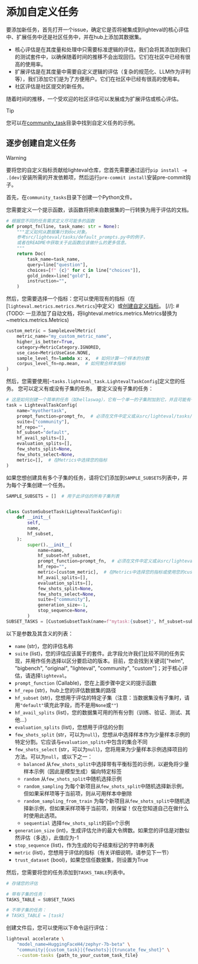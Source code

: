 # 添加自定义任务

要添加新任务，首先打开一个issue，确定它是否将被集成到lighteval的核心评估中、扩展任务中还是社区任务中，并在hub上添加其数据集。

- 核心评估是在其度量和处理中只需要标准逻辑的评估，我们会将其添加到我们的测试套件中，以确保随着时间的推移不会出现回归。它们在社区中已经有很高的使用率。
- 扩展评估是在其度量中需要自定义逻辑的评估（复杂的规范化、LLM作为评判等），我们添加它们是为了方便用户。它们在社区中已经有很高的使用率。
- 社区评估是社区提交的新任务。

随着时间的推移，一个受欢迎的社区评估可以发展成为扩展评估或核心评估。

> [!TIP]
> 您可以在<a href="https://github.com/huggingface/lighteval/tree/main/community_tasks">community_task</a>目录中找到自定义任务的示例。

## 逐步创建自定义任务

> [!WARNING]
> 要将您的自定义指标贡献给lighteval仓库，您首先需要通过运行`pip install -e .[dev]`安装所需的开发依赖项，然后运行`pre-commit install`安装pre-commit钩子。

首先，在`community_tasks`目录下创建一个Python文件。

您需要定义一个提示函数，该函数将把来自数据集的一行转换为用于评估的文档。

```python
# 根据您不同的任务需求定义尽可能多的函数
def prompt_fn(line, task_name: str = None):
    """定义如何从数据集行到doc对象。
    参考src/lighteval/tasks/default_prompts.py中的例子，
    或者在README中获取关于此函数应该做什么的更多信息。
    """
    return Doc(
        task_name=task_name,
        query=line["question"],
        choices=[f" {c}" for c in line["choices"]],
        gold_index=line["gold"],
        instruction="",
    )
```

然后，您需要选择一个指标：您可以使用现有的指标（在[`lighteval.metrics.metrics.Metrics`]中定义）或[创建自定义指标](adding-a-new-metric)。
[//]: # (TODO: 一旦添加了自动文档，将lighteval.metrics.metrics.Metrics替换为~metrics.metrics.Metrics)

```python
custom_metric = SampleLevelMetric(
    metric_name="my_custom_metric_name",
    higher_is_better=True,
    category=MetricCategory.IGNORED,
    use_case=MetricUseCase.NONE,
    sample_level_fn=lambda x: x,  # 如何计算一个样本的分数
    corpus_level_fn=np.mean,  # 如何聚合样本指标
)
```

然后，您需要使用[`~tasks.lighteval_task.LightevalTaskConfig`]定义您的任务。
您可以定义有或没有子集的任务。
要定义没有子集的任务：

```python
# 这是如何创建一个简单的任务（如hellaswag），它有一个单一的子集附加到它，并且可能有一个评估。
task = LightevalTaskConfig(
    name="myothertask",
    prompt_function=prompt_fn,  # 必须在文件中定义或从src/lighteval/tasks/tasks_prompt_formatting.py导入
    suite=["community"],
    hf_repo="",
    hf_subset="default",
    hf_avail_splits=[],
    evaluation_splits=[],
    few_shots_split=None,
    few_shots_select=None,
    metric=[],  # 在Metrics中选择您的指标
)
```

如果您想创建具有多个子集的任务，请将它们添加到`SAMPLE_SUBSETS`列表中，并为每个子集创建一个任务。

```python
SAMPLE_SUBSETS = []  # 用于此评估的所有子集列表


class CustomSubsetTask(LightevalTaskConfig):
    def __init__(
        self,
        name,
        hf_subset,
    ):
        super().__init__(
            name=name,
            hf_subset=hf_subset,
            prompt_function=prompt_fn,  # 必须在文件中定义或从src/lighteval/tasks/tasks_prompt_formatting.py导入
            hf_repo="",
            metric=[custom_metric],  # 在Metrics中选择您的指标或使用您的custom_metric
            hf_avail_splits=[],
            evaluation_splits=[],
            few_shots_split=None,
            few_shots_select=None,
            suite=["community"],
            generation_size=-1,
            stop_sequence=None,
        )
SUBSET_TASKS = [CustomSubsetTask(name=f"mytask:{subset}", hf_subset=subset) for subset in SAMPLE_SUBSETS]
```

以下是参数及其含义的列表：

- `name` (str)，您的评估名称
- `suite` (list)，您的评估应该属于的套件。此字段允许我们比较不同的任务实现，并用作任务选择以区分要启动的版本。目前，您会找到关键词["helm", "bigbench", "original", "lighteval", "community", "custom"]；对于核心评估，请选择`lighteval`。
- `prompt_function` (Callable)，您在上面步骤中定义的提示函数
- `hf_repo` (str)，hub上您的评估数据集的路径
- `hf_subset` (str)，您想用于评估的特定子集（注意：当数据集没有子集时，请用`"default"`填充此字段，而不是用`None`或`""`)
- `hf_avail_splits` (list)，您的数据集可用的所有分割（训练、验证、测试、其他...）
- `evaluation_splits` (list)，您想用于评估的分割
- `few_shots_split` (str，可以为`null`)，您想从中选择样本作为少量样本示例的特定分割。它应该与`evaluation_splits`中包含的集合不同
- `few_shots_select` (str，可以为`null`)，您将用来为少量样本示例选择项目的方法。可以为`null`，或以下之一：
    - `balanced` 从`few_shots_split`中选择带有平衡标签的示例，以避免将少量样本示例（因此是模型生成）偏向特定标签
    - `random` 从`few_shots_split`中随机选择示例
    - `random_sampling` 为每个新项目从`few_shots_split`中随机选择新示例，但如果采样项等于当前项，则从可用样本中删除
    - `random_sampling_from_train` 为每个新项目从`few_shots_split`中随机选择新示例，但如果采样项等于当前项，则保留！仅在您知道自己在做什么时使用此选项。
    - `sequential` 选择`few_shots_split`的前`n`个示例
- `generation_size` (int)，生成评估允许的最大令牌数。如果您的评估是对数似然评估（多选），此值应为-1
- `stop_sequence` (list)，作为生成的句子结束标记的字符串列表
- `metric` (list)，您想用于评估的指标（有关详细说明，请参见下一节）
- `trust_dataset` (bool)，如果您信任数据集，则设置为True


然后，您需要将您的任务添加到`TASKS_TABLE`列表中。

```python
# 存储您的评估

# 带有子集的任务：
TASKS_TABLE = SUBSET_TASKS

# 不带子集的任务：
# TASKS_TABLE = [task]
```

创建文件后，您可以使用以下命令运行评估：

```bash
lighteval accelerate \
    "model_name=HuggingFaceH4/zephyr-7b-beta" \
    "community|{custom_task}|{fewshots}|{truncate_few_shot}" \
    --custom-tasks {path_to_your_custom_task_file}
``` 